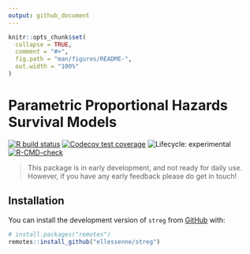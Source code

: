 ```yaml
---
output: github_document
---
```


<!-- README.md is generated from README.Rmd. Please edit that file -->

```r
knitr::opts_chunk$set(
  collapse = TRUE,
  comment = "#>",
  fig.path = "man/figures/README-",
  out.width = "100%"
)
```

# Parametric Proportional Hazards Survival Models

<!-- badges: start -->
[![R build status](https://github.com/ellessenne/streg/workflows/R-CMD-check/badge.svg)](https://github.com/ellessenne/streg/actions)
[![Codecov test coverage](https://codecov.io/gh/ellessenne/streg/branch/master/graph/badge.svg)](https://codecov.io/gh/ellessenne/streg?branch=master)
![Lifecycle: experimental](https://img.shields.io/badge/lifecycle-experimental-orange.svg)
[![R-CMD-check](https://github.com/ellessenne/streg/workflows/R-CMD-check/badge.svg)](https://github.com/ellessenne/streg/actions)
<!-- badges: end -->

> This package is in early development, and not ready for daily use.
> However, if you have any early feedback please do get in touch!

## Installation

You can install the development version of `streg` from [GitHub](https://github.com/) with:

``` r
# install.packages("remotes")
remotes::install_github("ellessenne/streg")
```
